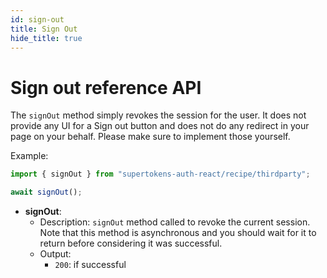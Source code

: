 ```yaml
---
id: sign-out
title: Sign Out
hide_title: true
---
```


# Sign out reference API


The `signOut` method simply revokes the session for the user. It does not provide any UI for a Sign out button and does not do any redirect in your page on your behalf. Please make sure to implement those yourself.

Example: 

```jsx
import { signOut } from "supertokens-auth-react/recipe/thirdparty";

await signOut();
```

- **signOut**: 
    - Description: `signOut` method called to revoke the current session. Note that this method is asynchronous and you should wait for it to return before considering it was successful.
    - Output:
        - `200`: if successful